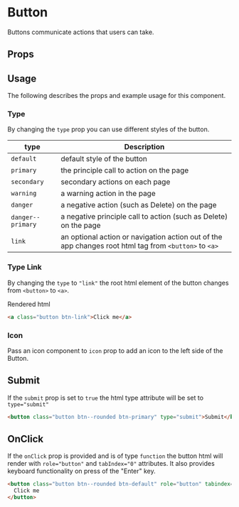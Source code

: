 

# Button

Buttons communicate actions that users can take.

<Canvas>
  <Story id="components-ui-button--default-story" />
</Canvas>

## Props

<ArgsTable of={Button} />

## Usage

The following describes the props and example usage for this component.

### Type

By changing the `type` prop you can use different styles of the button.

| type              | Description                                                                                           |
| ----------------- | ----------------------------------------------------------------------------------------------------- |
| `default`         | default style of the button                                                                           |
| `primary`         | the principle call to action on the page                                                              |
| `secondary`       | secondary actions on each page                                                                        |
| `warning`         | a warning action in the page                                                                          |
| `danger`          | a negative action (such as Delete) on the page                                                        |
| `danger--primary` | a negative principle call to action (such as Delete) on the page                                      |
| `link`            | an optional action or navigation action out of the app changes root html tag from `<button>` to `<a>` |

<Canvas>
  <Story id="components-ui-button--type" />
</Canvas>

### Type Link

By changing the `type` to `"link"` the root html element of the button changes from `<button>` to `<a>`.

Rendered html

```html
<a class="button btn-link">Click me</a>
```

<Canvas>
  <Story id="components-ui-button--type-link" />
</Canvas>

### Icon

Pass an icon component to `icon` prop to add an icon to the left side of the Button.

<Canvas>
  <Story id="components-ui-button--icon" />
</Canvas>

## Submit

If the `submit` prop is set to `true` the html type attribute will be set to `type="submit"`

```html
<button class="button btn--rounded btn-primary" type="submit">Submit</button>
```

<Canvas>
  <Story id="components-ui-button--submit" />
</Canvas>

## OnClick

If the `onClick` prop is provided and is of type `function` the button html will render with `role="button"` and `tabIndex="0"` attributes. It also provides keyboard functionality on press of the "Enter" key.

```html
<button class="button btn--rounded btn-default" role="button" tabindex="0">
  Click me
</button>
```
